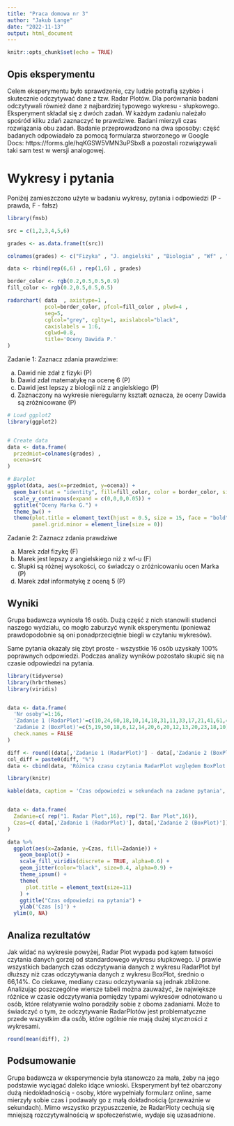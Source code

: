 ```yaml
---
title: "Praca domowa nr 3"
author: "Jakub Lange"
date: "2022-11-13"
output: html_document
---
```


```r
knitr::opts_chunk$set(echo = TRUE)
```

## Opis eksperymentu

Celem eksperymentu było sprawdzenie, czy ludzie potrafią szybko i skutecznie odczytywać dane z tzw. Radar Plotów. Dla porównania badani odczytywali również dane z najbardziej typowego wykresu - słupkowego.
Eksperyment składał się z dwóch zadań. W każdym zadaniu należało spośród kilku zdań zaznaczyć te prawdziwe. Badani mierzyli czas rozwiązania obu zadań.
Badanie przeprowadzono na dwa sposoby: część badanych odpowiadało za pomocą formularza stworzonego w Google Docs:
https://forms.gle/hqKGSW5VMN3uPSbx8 
a pozostali rozwiązywali taki sam test w wersji analogowej.

# Wykresy  i pytania

Poniżej zamieszczono użyte w badaniu wykresy, pytania i odpowiedzi (P - prawda, F - fałsz)

```r
library(fmsb)

src = c(1,2,3,4,5,6)

grades <- as.data.frame(t(src))

colnames(grades) <- c("Fizyka" , "J. angielski" , "Biologia" , "Wf" , "Informatyka", "Matematyka")

data <- rbind(rep(6,6) , rep(1,6) , grades)

border_color <- rgb(0.2,0.5,0.5,0.9)
fill_color <- rgb(0.2,0.5,0.5,0.5)

radarchart( data  , axistype=1 , 
            pcol=border_color, pfcol=fill_color , plwd=4 , 
            seg=5,
            cglcol="grey", cglty=1, axislabcol="black", 
            caxislabels = 1:6, 
            cglwd=0.8, 
            title='Oceny Dawida P.'
)


```

Zadanie 1: Zaznacz zdania prawdziwe:

a) Dawid nie zdał z fizyki (P)
b) Dawid zdał matematykę na ocenę 6 (P)
c) Dawid jest lepszy z biologii niż z angielskiego (P)
d) Zaznaczony na wykresie nieregularny kształt oznacza, że oceny Dawida są zróżnicowane (P)

```r
# Load ggplot2
library(ggplot2)


# Create data
data <- data.frame(
  przedmiot=colnames(grades) ,  
  ocena=src
)

# Barplot
ggplot(data, aes(x=przedmiot, y=ocena)) + 
  geom_bar(stat = "identity", fill=fill_color, color = border_color, size = 2) +
  scale_y_continuous(expand = c(0,0,0,0.05)) + 
  ggtitle("Oceny Marka G.") +
  theme_bw() +
  theme(plot.title = element_text(hjust = 0.5, size = 15, face = "bold"),
        panel.grid.minor = element_line(size = 0))
```

Zadanie 2: Zaznacz zdania prawdziwe

a) Marek zdał fizykę (F)
b) Marek jest lepszy z angielskiego niż z wf-u (F)
c) Słupki są różnej wysokości, co świadczy o zróżnicowaniu ocen Marka (P)
d) Marek zdał informatykę z oceną 5 (P)

## Wyniki

Grupa badawcza wyniosła 16 osób. Dużą część z nich stanowili studenci naszego wydziału, co mogło zaburzyć wynik eksperymentu (ponieważ prawdopodobnie są oni ponadprzeciętnie biegli w czytaniu wykresów). 

Same pytania okazały się zbyt proste - wszystkie 16 osób uzyskały 100% poprawnych odpowiedzi. Podczas analizy wyników pozostało skupić się na czasie odpowiedzi na pytania. 

```r
library(tidyverse)
library(hrbrthemes)
library(viridis)


data <- data.frame(
  'Nr osoby'=1:16,
  'Zadanie 1 (RadarPlot)'=c(10,24,60,18,10,14,18,31,11,33,17,21,41,61,42,19),  
  'Zadanie 2 (BoxPlot)'=c(5,19,50,18,6,12,14,20,6,20,12,13,20,23,18,10),
  check.names = FALSE
)

diff <- round((data[,'Zadanie 1 (RadarPlot)'] - data[,'Zadanie 2 (BoxPlot)']) / data[,'Zadanie 2 (BoxPlot)'] * 100, 2)
col_diff = paste0(diff, "%")
data <- cbind(data, 'Różnica czasu czytania RadarPlot względem BoxPlot'=col_diff)

library(knitr)

kable(data, caption = 'Czas odpowiedzi w sekundach na zadane pytania',  align = "c")


data <- data.frame(
  Zadanie=c( rep("1. Radar Plot",16), rep("2. Bar Plot",16)),
  Czas=c( data[,'Zadanie 1 (RadarPlot)'], data[,'Zadanie 2 (BoxPlot)'])
)

data %>%
  ggplot(aes(x=Zadanie, y=Czas, fill=Zadanie)) +
    geom_boxplot() +
    scale_fill_viridis(discrete = TRUE, alpha=0.6) +
    geom_jitter(color="black", size=0.4, alpha=0.9) +
    theme_ipsum() +
    theme(
      plot.title = element_text(size=11)
    ) +
    ggtitle("Czas odpowiedzi na pytania") +
    ylab('Czas [s]') +
  ylim(0, NA)
```

## Analiza rezultatów

Jak widać na wykresie powyżej, Radar Plot wypada pod kątem łatwości czytania danych gorzej od standardowego wykresu słupkowego. U prawie wszystkich badanych czas odczytywania danych z wykresu RadarPlot był  dłuższy niż czas odczytywania danych z wykresu BoxPlot, średnio o 66,14%. Co ciekawe, mediany czasu odczytywania są jednak zbliżone. Analizując poszczególne wiersze tabeli można zauważyć, że największe różnice w czasie odczytywania pomiędzy typami wykresów odnotowano u osób, które relatywnie wolno poradziły sobie z oboma zadaniami. Może to świadczyć o tym, że odczytywanie RadarPlotów jest problematyczne przede wszystkim dla osób, które ogólnie nie mają dużej styczności z wykresami. 
``` r
round(mean(diff), 2)
```

## Podsumowanie

Grupa badawcza w eksperymencie była stanowczo za mała, żeby na jego podstawie wyciągać daleko idące wnioski. Eksperyment był też obarczony dużą niedokładnością - osoby, które wypełniały formularz online, same mierzyły sobie czas i podawały go z małą dokładnością (przeważnie w sekundach). Mimo wszystko przypuszczenie, że RadarPloty cechują się mniejszą rozczytywalnością w społeczeństwie, wydaje się uzasadnione.